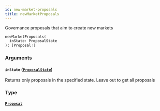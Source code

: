 ```yaml
---
id: new-market-proposals
title: newMarketProposals
---
```



Governance proposals that aim to create new markets

```graphql
newMarketProposals(
  inState: ProposalState
): [Proposal!]
```


### Arguments

#### `inState` ([`ProposalState`](/docs/v0.47/graphql/enums/proposal-state))

Returns only proposals in the specified state. Leave out to get all proposals


### Type

#### [`Proposal`](/docs/v0.47/graphql/objects/proposal) 






